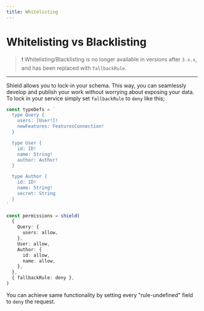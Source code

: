 ```yaml
---
title: Whitelisting
---
```


# Whitelisting vs Blacklisting

> ❗️ Whitelisting/Blacklisting is no longer available in versions after `3.x.x`, and has been replaced with `fallbackRule`.

---

Shield allows you to lock-in your schema. This way, you can seamlessly develop and publish your work without worrying about exposing your data. To lock in your service simply set `fallbackRule` to `deny` like this;

```ts
const typeDefs = `
  type Query {
    users: [User!]!
    newFeatures: FeaturesConnection!
  }

  type User {
    id: ID!
    name: String!
    author: Author!
  }

  type Author {
    id: ID!
    name: String!
    secret: String
  }
`

const permissions = shield(
  {
    Query: {
      users: allow,
    },
    User: allow,
    Author: {
      id: allow,
      name: allow,
    },
  },
  { fallbackRule: deny },
)
```

You can achieve same functionality by setting every "rule-undefined" field to `deny` the request.
